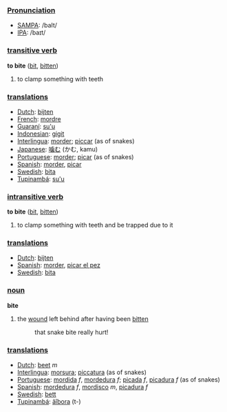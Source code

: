 ===[[Pronunciation]]===
*[[w:SAMPA|SAMPA]]: /baIt/
*[[w:IPA|IPA]]: /baɪt/

=== [[transitive verb]] ===

'''to bite''' ([[bit]], [[bitten]])

# to clamp something with teeth

=== [[translation]]s ===
*[[Dutch]]: [[bijten]]
*[[French]]: [[mordre]]
*[[Guaraní]]: [[su'u]]
*[[Indonesian]]: [[gigit]]
*[[Interlingua]]: [[morder]]; [[piccar]] (as of snakes)
*[[Japanese]]: [[噛む]] (かむ, kamu)
*[[Portuguese]]: [[morder]]; [[picar]] (as of snakes)
*[[Spanish]]: [[morder]], [[picar]]
*[[Swedish]]: [[bita]]
*[[Tupinambá]]: [[su'u]]

=== [[intransitive verb]] ===

'''to bite''' ([[bit]], [[bitten]])

# to clamp something with teeth and be trapped due to it

=== [[translation]]s ===
*[[Dutch]]: [[bijten]]
*[[Spanish]]: [[morder]], [[picar el pez]]
*[[Swedish]]: [[bita]]

=== [[noun]] ===

'''bite'''

# the [[wound]] left behind after having been [[bitten]]
#: that snake bite really hurt!

=== [[translation]]s ===
*[[Dutch]]: [[beet]] ''m''
*[[Interlingua]]: [[morsura]]; [[piccatura]] (as of snakes)
*[[Portuguese]]: [[mordida]] ''f'', [[mordedura]] ''f''; [[picada]] ''f'', [[picadura]] ''f'' (as of snakes)
*[[Spanish]]: [[mordedura]] ''f'', [[mordisco]] ''m'', [[picadura]] ''f''
*[[Swedish]]: [[bett]]
*[[Tupinambá]]: [[ãîbora]] (t-)